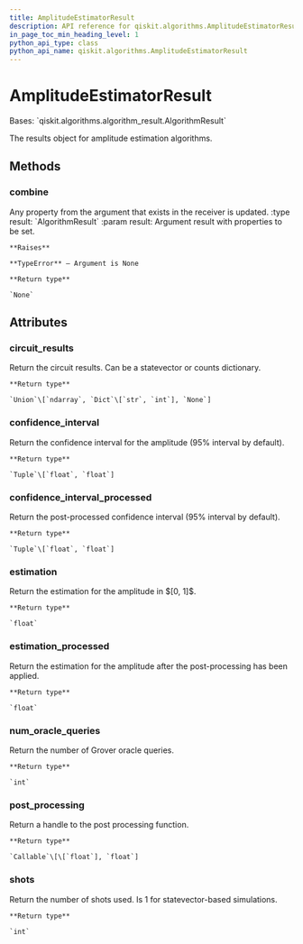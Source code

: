 ```yaml
---
title: AmplitudeEstimatorResult
description: API reference for qiskit.algorithms.AmplitudeEstimatorResult
in_page_toc_min_heading_level: 1
python_api_type: class
python_api_name: qiskit.algorithms.AmplitudeEstimatorResult
---
```


# AmplitudeEstimatorResult

<Class id="qiskit.algorithms.AmplitudeEstimatorResult" isDedicatedPage={true} github="https://github.com/qiskit/qiskit/tree/stable/0.20/qiskit/algorithms/amplitude_estimators/amplitude_estimator.py" signature="AmplitudeEstimatorResult" modifiers="class">
  Bases: `qiskit.algorithms.algorithm_result.AlgorithmResult`

  The results object for amplitude estimation algorithms.

  ## Methods

  ### combine

  <Function id="qiskit.algorithms.AmplitudeEstimatorResult.combine" signature="AmplitudeEstimatorResult.combine(result)">
    Any property from the argument that exists in the receiver is updated. :type result: `AlgorithmResult` :param result: Argument result with properties to be set.

    **Raises**

    **TypeError** – Argument is None

    **Return type**

    `None`
  </Function>

  ## Attributes

  ### circuit\_results

  <Attribute id="qiskit.algorithms.AmplitudeEstimatorResult.circuit_results">
    Return the circuit results. Can be a statevector or counts dictionary.

    **Return type**

    `Union`\[`ndarray`, `Dict`\[`str`, `int`], `None`]
  </Attribute>

  ### confidence\_interval

  <Attribute id="qiskit.algorithms.AmplitudeEstimatorResult.confidence_interval">
    Return the confidence interval for the amplitude (95% interval by default).

    **Return type**

    `Tuple`\[`float`, `float`]
  </Attribute>

  ### confidence\_interval\_processed

  <Attribute id="qiskit.algorithms.AmplitudeEstimatorResult.confidence_interval_processed">
    Return the post-processed confidence interval (95% interval by default).

    **Return type**

    `Tuple`\[`float`, `float`]
  </Attribute>

  ### estimation

  <Attribute id="qiskit.algorithms.AmplitudeEstimatorResult.estimation">
    Return the estimation for the amplitude in $[0, 1]$.

    **Return type**

    `float`
  </Attribute>

  ### estimation\_processed

  <Attribute id="qiskit.algorithms.AmplitudeEstimatorResult.estimation_processed">
    Return the estimation for the amplitude after the post-processing has been applied.

    **Return type**

    `float`
  </Attribute>

  ### num\_oracle\_queries

  <Attribute id="qiskit.algorithms.AmplitudeEstimatorResult.num_oracle_queries">
    Return the number of Grover oracle queries.

    **Return type**

    `int`
  </Attribute>

  ### post\_processing

  <Attribute id="qiskit.algorithms.AmplitudeEstimatorResult.post_processing">
    Return a handle to the post processing function.

    **Return type**

    `Callable`\[\[`float`], `float`]
  </Attribute>

  ### shots

  <Attribute id="qiskit.algorithms.AmplitudeEstimatorResult.shots">
    Return the number of shots used. Is 1 for statevector-based simulations.

    **Return type**

    `int`
  </Attribute>
</Class>

